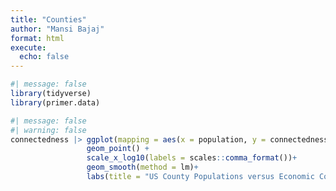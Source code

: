 ```yaml
---
title: "Counties"
author: "Mansi Bajaj"
format: html
execute: 
  echo: false
---
```


```r
#| message: false
library(tidyverse)
library(primer.data)
```

```r
#| message: false
#| warning: false
connectedness |> ggplot(mapping = aes(x = population, y = connectedness)) + 
                 geom_point() + 
                 scale_x_log10(labels = scales::comma_format())+ 
                 geom_smooth(method = lm)+
                 labs(title = "US County Populations versus Economic Connectedness", subtitle = "Population size does not matter to EC", x = "Population", y = "Economic Connectedness", caption = "Oppurtunity Insights")
```

